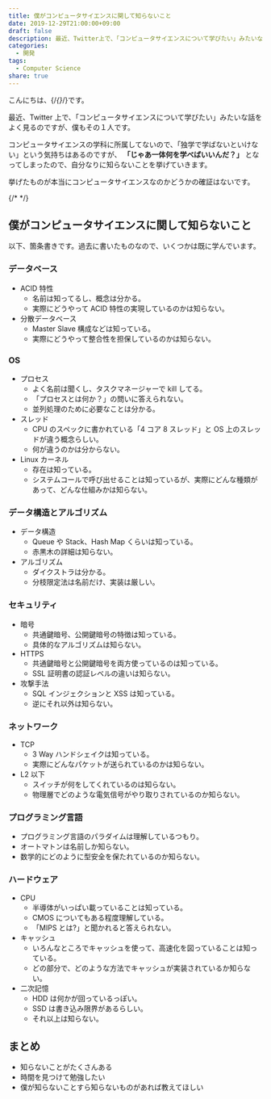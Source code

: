 ```yaml
---
title: 僕がコンピュータサイエンスに関して知らないこと
date: 2019-12-29T21:00:00+09:00
draft: false
description: 最近、Twitter上で、「コンピュータサイエンスについて学びたい」みたいな話をよく見るのですが、僕もその１人です。コンピュータサイエンスの学科に所属してないので、「独学で学ばないといけない」という気持ちはあるのですが、 「じゃあ一体何を学べばいいんだ？」となってしまったので、自分なりに知らないことを挙げていきます。
categories:
  - 開発
tags:
  - Computer Science
share: true
---
```


こんにちは、{/*{<link href="https://twitter.com/p1ass" text="@p1ass" >}*/}です。

最近、Twitter 上で、「コンピュータサイエンスについて学びたい」みたいな話をよく見るのですが、僕もその１人です。

コンピュータサイエンスの学科に所属してないので、「独学で学ばないといけない」という気持ちはあるのですが、 **「じゃあ一体何を学べばいいんだ？」** となってしまったので、自分なりに知らないことを挙げていきます。

挙げたものが本当にコンピュータサイエンスなのかどうかの確証はないです。

{/* <!--more--> */}

## 僕がコンピュータサイエンスに関して知らないこと

以下、箇条書きです。過去に書いたものなので、いくつかは既に学んでいます。

### データベース

- ACID 特性
  - 名前は知ってるし、概念は分かる。
  - 実際にどうやって ACID 特性の実現しているのかは知らない。
- 分散データベース
  - Master Slave 構成などは知っている。
  - 実際にどうやって整合性を担保しているのかは知らない。

### OS

- プロセス
  - よく名前は聞くし、タスクマネージャーで kill してる。
  - 「プロセスとは何か？」の問いに答えられない。
  - 並列処理のために必要なことは分かる。
- スレッド
  - CPU のスペックに書かれている「4 コア 8 スレッド」と OS 上のスレッドが違う概念らしい。
  - 何が違うのかは分からない。
- Linux カーネル
  - 存在は知っている。
  - システムコールで呼び出せることは知っているが、実際にどんな種類があって、どんな仕組みかは知らない。

### データ構造とアルゴリズム

- データ構造
  - Queue や Stack、Hash Map くらいは知っている。
  - 赤黒木の詳細は知らない。
- アルゴリズム
  - ダイクストラは分かる。
  - 分枝限定法は名前だけ、実装は厳しい。

### セキュリティ

- 暗号
  - 共通鍵暗号、公開鍵暗号の特徴は知っている。
  - 具体的なアルゴリズムは知らない。
- HTTPS
  - 共通鍵暗号と公開鍵暗号を両方使っているのは知っている。
  - SSL 証明書の認証レベルの違いは知らない。
- 攻撃手法
  - SQL インジェクションと XSS は知っている。
  - 逆にそれ以外は知らない。

### ネットワーク

- TCP
  - 3 Way ハンドシェイクは知っている。
  - 実際にどんなパケットが送られているのかは知らない。
- L2 以下
  - スイッチが何をしてくれているのは知らない。
  - 物理層でどのような電気信号がやり取りされているのか知らない。

### プログラミング言語

- プログラミング言語のパラダイムは理解しているつもり。
- オートマトンは名前しか知らない。
- 数学的にどのように型安全を保たれているのか知らない。

### ハードウェア

- CPU
  - 半導体がいっぱい載っていることは知っている。
  - CMOS についてもある程度理解している。
  - 「MIPS とは?」と聞かれると答えられない。
- キャッシュ
  - いろんなところでキャッシュを使って、高速化を図っていることは知っている。
  - どの部分で、どのような方法でキャッシュが実装されているか知らない。
- 二次記憶
  - HDD は何かが回っているっぽい。
  - SSD は書き込み限界があるらしい。
  - それ以上は知らない。

## まとめ

- 知らないことがたくさんある
- 時間を見つけて勉強したい
- 僕が知らないことすら知らないものがあれば教えてほしい
